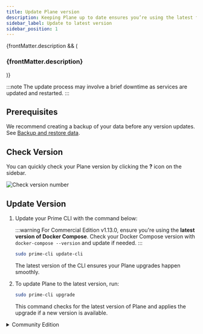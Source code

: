 ```yaml
---
title: Update Plane version
description: Keeping Plane up to date ensures you’re using the latest features, improvements, and security fixes. Here’s how to upgrade your Plane installation with a single command.
sidebar_label: Update to latest version
sidebar_position: 1
---
```


{frontMatter.description && (

<h3 className="description">{frontMatter.description}</h3>
)}

:::note
The update process may involve a brief downtime as services are updated and restarted.
:::

## Prerequisites

We recommend creating a backup of your data before any version updates. See
[Backup and restore data](/self-hosting/manage/backup-restore).

## Check Version

You can quickly check your Plane version by clicking the **?** icon on the
sidebar.

![Check version number](https://media.docs.plane.so/product/check-version.webp#center)

## Update Version

1. Update your Prime CLI with the command below:

   :::warning
   For Commercial Edition v1.13.0, ensure you're using the **latest version of
   Docker Compose**. Check your Docker Compose version with `docker-compose
--version` and update if needed.
   :::

   ```bash
   sudo prime-cli update-cli
   ```

   The latest version of the CLI ensures your Plane upgrades happen smoothly.

2. To update Plane to the latest version, run:
   ```bash
   sudo prime-cli upgrade
   ```
   This command checks for the latest version of Plane and applies the upgrade if
   a new version is available.

<details>
  <summary>Community Edition</summary>

:::warning
This guide covers how to upgrade from version 0.14.0 and above. If you’re
running version 0.13.2 or below, first follow the guide to [upgrade to version
v0.14.0](/self-hosting/manage/update/from-0.13.2-0.14.0) before continuing with
these steps.
:::

## Prerequisites

{/* Before starting, make a backup of your Plane instance. For detailed steps, see the [Backup data](/self-hosting/manage/backup-restore#community-edition) section. This is strongly recommended to ensure you have a safe restore point. */}
Before starting, make a backup of your Plane instance. For detailed steps, see
the [Backup data](/self-hosting/manage/backup-restore) section. This is strongly
recommended to ensure you have a safe restore point.

## Download and Update Community Edition

1.  Download the latest stable release:

    ```bash
    curl -fsSL -o setup.sh https://github.com/makeplane/plane/releases/latest/download/setup.sh
    ```

2.  Execute the setup script:

    ```bash
    ./setup.sh
    ```

    This will bring up a menu with several options. Select option `5` to upgrade:

    ```bash
    Select an Action you want to perform:
      1) Install (x86_64)
      2) Start
      3) Stop
      4) Restart
      5) Upgrade
      6) View Logs
      7) Backup Data
      8) Exit

    Action [2]: 5
    ```

    Choosing this option stops all services and downloads the latest
    `docker-compose.yaml` and `variables-upgrade.env` files. The `plane.env`
    file won’t be overwritten, so your existing environment settings are safe.

    You’ll see a message indicating the services have been stopped.

    ![Stopped Docker services](/images/docker-compose/stopped-docker.png)

3.  After the update completes, select `6` to exit the prompt.

4.  After the upgrade, open `variables-upgrade.env` and compare it with your `plane.env` file. Copy any new variables from `variables-upgrade.env` to your `plane.env` file and set the correct values. This step is essential to ensure that all configuration changes are in place for the latest version.

5.  Once your `plane.env` file is updated, start your Plane instance again by selecting option `2`.

</details>
